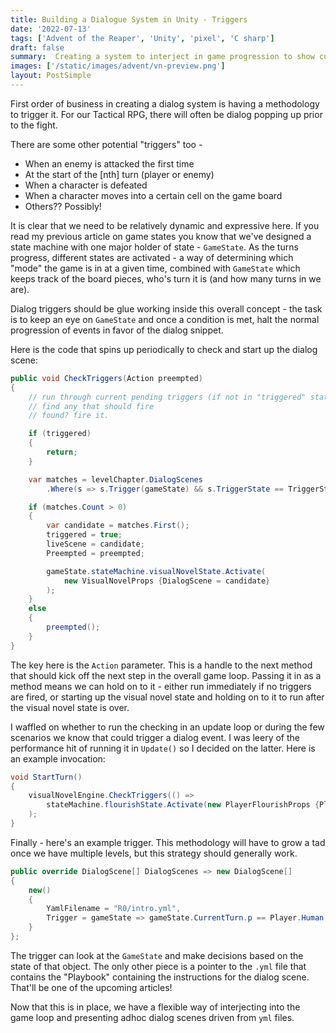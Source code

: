 ```yaml
---
title: Building a Dialogue System in Unity - Triggers
date: '2022-07-13'
tags: ['Advent of the Reaper', 'Unity', 'pixel', 'C sharp']
draft: false
summary:  Creating a system to interject in game progression to show cutscenes
images: ['/static/images/advent/vn-preview.png']
layout: PostSimple
---
```


First order of business in creating a dialog system is having a methodology to trigger it. For our Tactical RPG, there will often be dialog popping up prior to the fight.

There are some other potential "triggers" too -

* When an enemy is attacked the first time
* At the start of the [nth] turn (player or enemy)
* When a character is defeated
* When a character moves into a certain cell on the game board
* Others?? Possibly!

It is clear that we need to be relatively dynamic and expressive here. If you read my previous article on game states you know that we've designed a state machine with one major holder of state - `GameState`. As the turns progress, different states are activated - a way of determining which "mode" the game is in at a given time, combined with `GameState` which keeps track of the board pieces, who's turn it is (and how many turns in we are).

Dialog triggers should be glue working inside this overall concept - the task is to keep an eye on `GameState` and once a condition is met, halt the normal progression of events in favor of the dialog snippet.

Here is the code that spins up periodically to check and start up the dialog scene:

```csharp
public void CheckTriggers(Action preempted)
{
    // run through current pending triggers (if not in "triggered" state!)
    // find any that should fire
    // found? fire it.

    if (triggered)
    {
        return;
    }

    var matches = levelChapter.DialogScenes
        .Where(s => s.Trigger(gameState) && s.TriggerState == TriggerState.Pending).ToList();

    if (matches.Count > 0)
    {
        var candidate = matches.First();
        triggered = true;
        liveScene = candidate;
        Preempted = preempted;

        gameState.stateMachine.visualNovelState.Activate(
            new VisualNovelProps {DialogScene = candidate}
        );
    }
    else
    {
        preempted();
    }
}
```

The key here is the `Action` parameter. This is a handle to the next method that should kick off the next step in the overall game loop. Passing it in as a method means we can hold on to it - either run immediately if no triggers are fired, or starting up the visual novel state and holding on to it to run after the visual novel state is over.

I waffled on whether to run the checking in an update loop or during the few scenarios we know that could trigger a dialog event. I was leery of the performance hit of running it in `Update()` so I decided on the latter. Here is an example invocation:

```csharp
void StartTurn()
{
    visualNovelEngine.CheckTriggers(() =>
        stateMachine.flourishState.Activate(new PlayerFlourishProps {Player = CurrentTurn.p})
    );
}
```

Finally - here's an example trigger. This methodology will have to grow a tad once we have multiple levels, but this strategy should generally work.

```csharp
public override DialogScene[] DialogScenes => new DialogScene[]
{
    new()
    {
        YamlFilename = "R0/intro.yml",
        Trigger = gameState => gameState.CurrentTurn.p == Player.Human && gameState.CurrentTurn.turn == 0
    }
};
```

The trigger can look at the `GameState` and make decisions based on the state of that object. The only other piece is a pointer to the `.yml` file that contains the "Playbook" containing the instructions for the dialog scene. That'll be one of the upcoming articles!


Now that this is in place, we have a flexible way of interjecting into the game loop and presenting adhoc dialog scenes driven from `yml` files.